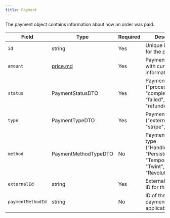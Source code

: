 ```yaml
---
title: Payment
---
```


The payment object contains information about how an order was paid.

| Field | Type | Required | Description |
|-------|------|----------|-------------|
| `id` | string | Yes | Unique identifier for the payment |
| `amount` | [price.md](../common/price.md "mention") | Yes | Payment amount with currency information |
| `status` | PaymentStatusDTO | Yes | Payment status ("processing", "completed", "failed", "refunded") |
| `type` | PaymentTypeDTO | Yes | Payment type ("external", "stripe", "cash") |
| `method` | PaymentMethodTypeDTO | No | Payment method type ("HandledByStore", "PersistentCard", "TemporaryCard", "Twint", "RevolutPay") |
| `externalId` | string | Yes | External reference ID for the payment |
| `paymentMethodId` | string | No | ID of the saved payment method if applicable | 